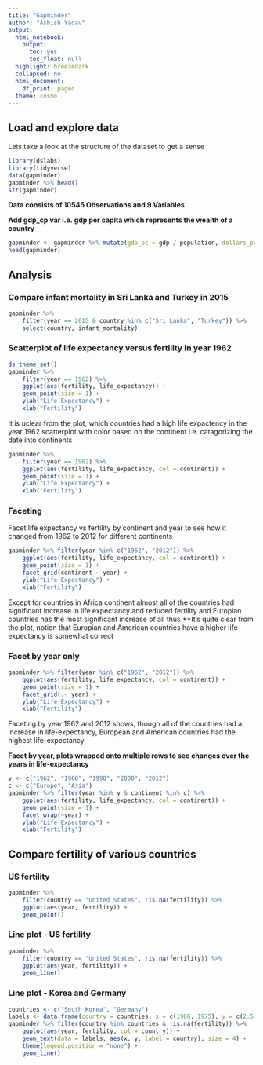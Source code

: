 ```yaml
---
title: "Gapminder"
author: "Ashish Yadav"
output:
  html_notebook:
    output:
      toc: yes
      toc_float: null
  highlight: breezedark
  collapsed: no
  html_document:
    df_print: paged
  theme: cosmo
---
```



## Load and explore data
Lets take a look at the structure of the dataset to get a sense

```r
library(dslabs)
library(tidyverse)
data(gapminder)
gapminder %>% head()
str(gapminder)
```

**Data consists of 10545 Observations and 9 Variables**

**Add gdp_cp var i.e. gdp per capita which represents the wealth of a country**

```r
gapminder <- gapminder %>% mutate(gdp_pc = gdp / population, dollars_per_day = gdp_pc/365)
head(gapminder)
```

## Analysis
### Compare infant mortality in Sri Lanka and Turkey in 2015
```r
gapminder %>%
    filter(year == 2015 & country %in% c("Sri Lanka", "Turkey")) %>%
    select(country, infant_mortality)
```

### Scatterplot of life expectancy versus fertility in year 1962
```r
ds_theme_set()
gapminder %>%
    filter(year == 1962) %>%
    ggplot(aes(fertility, life_expectancy)) +
    geom_point(size = 1) +
    ylab("Life Expectancy") +
    xlab("Fertility")
```

 It is uclear from the  plot, which countries had a high life expactency in the year 1962
 scatterplot with color based on the continent i.e. catagorizing the date into continents
 
```r
gapminder %>%
    filter(year == 1962) %>%
    ggplot(aes(fertility, life_expectancy, col = continent)) +
    geom_point(size = 1) +
    ylab("Life Expectancy") +
    xlab("Fertility")
```

### Faceting
Facet life expectancy vs fertility by continent and year to see how it changed from 1962 to 2012 for different continents

```r
gapminder %>% filter(year %in% c("1962", "2012")) %>%
    ggplot(aes(fertility, life_expectancy, col = continent)) +
    geom_point(size = 1) +
    facet_grid(continent ~ year) +
    ylab("Life Expectancy") +
    xlab("Fertility")
```

Except for countries in Africa continent almost all of the countries had significant increase in life expectancy and reduced fertility and Europian countries has the most significant increase of all thus **It's quite clear from the plot, notion that Europian and American countries have a higher life-expectancy is somewhat correct

### Facet by year only
```r
gapminder %>% filter(year %in% c("1962", "2012")) %>%
    ggplot(aes(fertility, life_expectancy, col = continent)) +
    geom_point(size = 1) +
    facet_grid(.~ year) +
    ylab("Life Expectancy") +
    xlab("Fertility")
```

Faceting by year 1962 and 2012 shows, though all of the countries had a increase in life-expectancy, European and American countries had the highest life-expectancy

**Facet by year, plots wrapped onto multiple rows to see changes over the years in life-expectancy**

```r
y <- c("1962", "1980", "1990", "2000", "2012")
c <- c("Europe", "Asia")
gapminder %>% filter(year %in% y & continent %in% c) %>%
    ggplot(aes(fertility, life_expectancy, col = continent)) +
    geom_point(size = 1) +
    facet_wrap(~year) +
    ylab("Life Expectancy") +
    xlab("Fertility")
```

## Compare fertility of various countries
### US fertility
```r
gapminder %>%
    filter(country == "United States", !is.na(fertility)) %>%
    ggplot(aes(year, fertility)) +
    geom_point()
```

### Line plot - US fertility
```r
gapminder %>%
    filter(country == "United States", !is.na(fertility)) %>%
    ggplot(aes(year, fertility)) +
    geom_line()
```

### Line plot - Korea and Germany

```r
countries <- c("South Korea", "Germany")
labels <- data.frame(country = countries, x = c(1986, 1975), y = c(2.5,2.0))
gapminder %>% filter(country %in% countries & !is.na(fertility)) %>%
    ggplot(aes(year, fertility, col = country)) +
    geom_text(data = labels, aes(x, y, label = country), size = 4) +
    theme(legend.position = "none") +
    geom_line()
```
